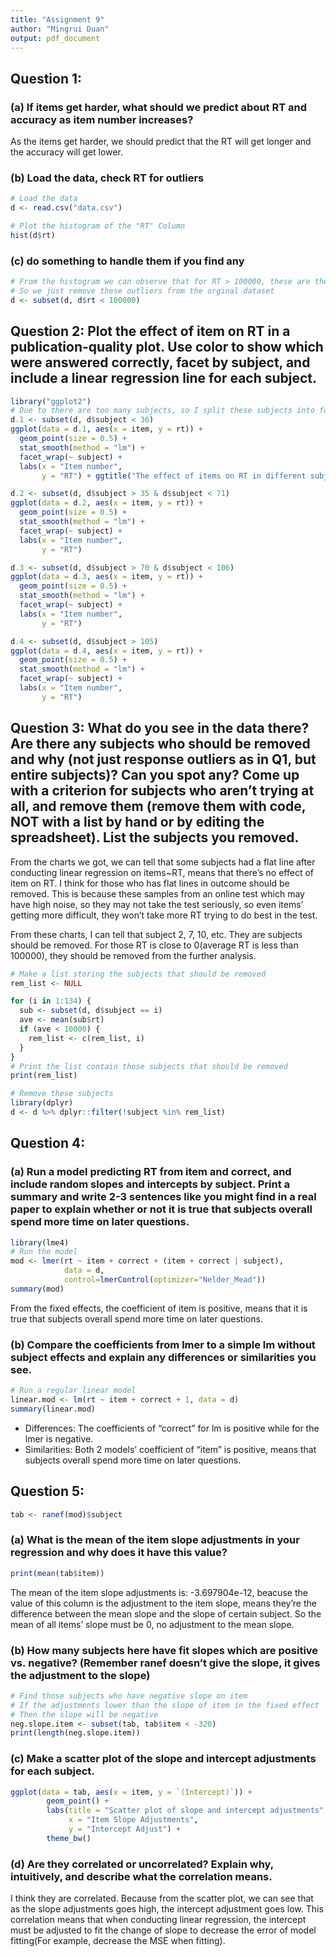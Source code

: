 ```yaml
---
title: "Assignment 9"
author: "Mingrui Duan"
output: pdf_document
---
```


## Question 1:

### (a) If items get harder, what should we predict about RT and accuracy as item number increases?

As the items get harder, we should predict that the RT will get longer and the accuracy will get lower.

### (b) Load the data, check RT for outliers

```r
# Load the data
d <- read.csv("data.csv")

# Plot the histogram of the "RT" Column
hist(d$rt)
```

### (c) do something to handle them if you find any

```r
# From the histogram we can observe that for RT > 100000, these are the outliers
# So we just remove these outliers from the orginal dataset
d <- subset(d, d$rt < 100000)
```

\newpage

## Question 2: Plot the effect of item on RT in a publication-quality plot. Use color to show which were answered correctly, facet by subject, and include a linear regression line for each subject.


```r
library("ggplot2")
# Due to there are too many subjects, so I split these subjects into four charts.
d.1 <- subset(d, d$subject < 36)
ggplot(data = d.1, aes(x = item, y = rt)) +
  geom_point(size = 0.5) +
  stat_smooth(method = "lm") +
  facet_wrap(~ subject) +
  labs(x = "Item number",
       y = "RT") + ggtitle("The effect of items on RT in different subjects")

d.2 <- subset(d, d$subject > 35 & d$subject < 71)
ggplot(data = d.2, aes(x = item, y = rt)) +
  geom_point(size = 0.5) +
  stat_smooth(method = "lm") +
  facet_wrap(~ subject) +
  labs(x = "Item number",
       y = "RT")

d.3 <- subset(d, d$subject > 70 & d$subject < 106)
ggplot(data = d.3, aes(x = item, y = rt)) +
  geom_point(size = 0.5) +
  stat_smooth(method = "lm") +
  facet_wrap(~ subject) +
  labs(x = "Item number",
       y = "RT")

d.4 <- subset(d, d$subject > 105)
ggplot(data = d.4, aes(x = item, y = rt)) +
  geom_point(size = 0.5) +
  stat_smooth(method = "lm") +
  facet_wrap(~ subject) +
  labs(x = "Item number",
       y = "RT")
```

\newpage

## Question 3: What do you see in the data there? Are there any subjects who should be removed and why (not just response outliers as in Q1, but entire subjects)? Can you spot any? Come up with a criterion for subjects who aren’t trying at all, and remove them (remove them with code, NOT with a list by hand or by editing the spreadsheet). List the subjects you removed.

From the charts we got, we can tell that some subjects had a flat line after conducting linear regression on items~RT, means that there's no effect of item on RT.
I think for those who has flat lines in outcome should be removed. This is because these samples from an online test which may have high noise, so they may not take the test seriously, so even items' getting more difficult, they won't take more RT trying to do best in the test.

From these charts, I can tell that subject 2, 7, 10, etc. They are subjects should be removed. For those RT is close to 0(average RT is less than 100000), they should be removed from the further analysis.

```r
# Make a list storing the subjects that should be removed
rem_list <- NULL

for (i in 1:134) {
  sub <- subset(d, d$subject == i)
  ave <- mean(sub$rt)
  if (ave < 10000) {
    rem_list <- c(rem_list, i)
  }
}
# Print the list contain those subjects that should be removed
print(rem_list)

# Remove these subjects
library(dplyr)
d <- d %>% dplyr::filter(!subject %in% rem_list)
```

\newpage

## Question 4:

### (a) Run a model predicting RT from item and correct, and include random slopes and intercepts by subject. Print a summary and write 2-3 sentences like you might find in a real paper to explain whether or not it is true that subjects overall spend more time on later questions.

```r
library(lme4)
# Run the model
mod <- lmer(rt ~ item + correct + (item + correct | subject),
            data = d,
            control=lmerControl(optimizer="Nelder_Mead"))
summary(mod)
```

From the fixed effects, the coefficient of item is positive, means that it is true that subjects overall spend more time on later questions.

### (b) Compare the coefficients from lmer to a simple lm without subject effects and explain any differences or similarities you see.

```r
# Run a regular linear model
linear.mod <- lm(rt ~ item + correct + 1, data = d)
summary(linear.mod)
```

- Differences: The coefficients of "correct" for lm is positive while for the lmer is negative.
- Similarities: Both 2 models' coefficient of "item" is positive, means that subjects overall spend more time on later questions.

\newpage

## Question 5:

```r
tab <- ranef(mod)$subject
```

### (a) What is the mean of the item slope adjustments in your regression and why does it have this value?

```r
print(mean(tab$item))
```
The mean of the item slope adjustments is: -3.697904e-12, beacuse the value of this column is the adjustment to the item slope, means they're the difference between the mean slope and the slope of certain subject. So the mean of all items' slope must be 0, no adjustment to the mean slope.

### (b) How many subjects here have fit slopes which are positive vs. negative? (Remember ranef doesn’t give the slope, it gives the adjustment to the slope)

```r
# Find those subjects who have negative slope on item
# If the adjustments lower than the slope of item in the fixed effect
# Then the slope will be negative
neg.slope.item <- subset(tab, tab$item < -320)
print(length(neg.slope.item))
```

### (c) Make a scatter plot of the slope and intercept adjustments for each subject.

```r
ggplot(data = tab, aes(x = item, y = `(Intercept)`)) +
        geom_point() +
        labs(title = "Scatter plot of slope and intercept adjustments",
             x = "Item Slope Adjustments",
             y = "Intercept Adjust") +
        theme_bw()
```

### (d) Are they correlated or uncorrelated? Explain why, intuitively, and describe what the correlation means.

I think they are correlated. Because from the scatter plot, we can see that as the slope adjustments goes high, the intercept adjustment goes low.
This correlation means that when conducting linear regression, the intercept must be adjusted to fit the change of slope to decrease the error of model fitting(For example, decrease the MSE when fitting).